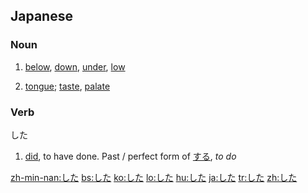 ==Japanese==
===Noun===
{{ja-noun|h|rom=shita}}
# {{ja-def|下}} [[below]], [[down]], [[under]], [[low]]
# {{ja-def|舌}} [[tongue]]; [[taste]], [[palate]]

===Verb===
した
# [[did]], to have done. Past / perfect form of [[する]], ''to do''

[[zh-min-nan:した]]
[[bs:した]]
[[ko:した]]
[[lo:した]]
[[hu:した]]
[[ja:した]]
[[tr:した]]
[[zh:した]]